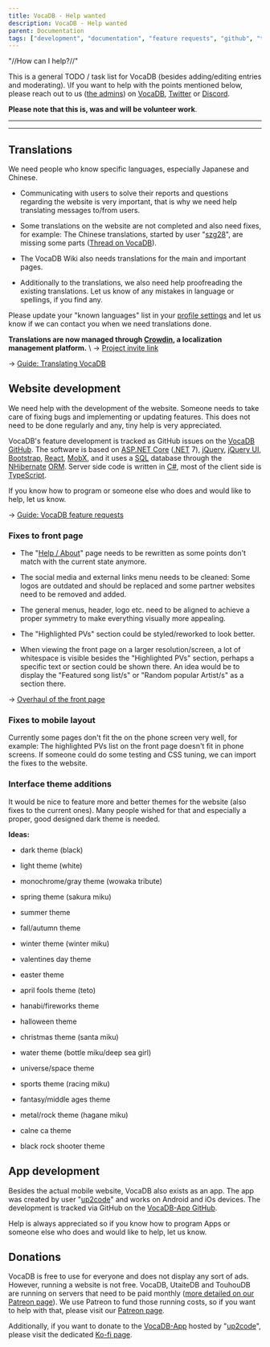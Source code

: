 ---
title: VocaDB - Help wanted
description: VocaDB - Help wanted
parent: Documentation
tags: ["development", "documentation", "feature requests", "github", "translation", "vocadb"]
---

"//How can I help?//"

This is a general TODO / task list for VocaDB (besides adding/editing entries and moderating). \\If you want to help with the points mentioned below, please reach out to us ([the admins](https://vocadb.net/User?disabledUsers=false&filter=&groupId=Admin&knowsLanguage=&onlyVerifiedArtists=false&page=1&pageSize=20&sort=RegisterDate)) on [VocaDB](https://vocadb.net/), [Twitter](https://twitter.com/VocaDB) or [Discord](https://discord.com/invite/3bwXQNXKCz).

**Please note that this is, was and will be volunteer work**.

----

----

## Translations

We need people who know specific languages, especially Japanese and Chinese.

* Communicating with users to solve their reports and questions regarding the website is very important, that is why we need help translating messages to/from users.

* Some translations on the website are not completed and also need fixes, for example: The Chinese translations, started by user "[szg28](https://vocadb.net/Profile/szg28)", are missing some parts ([Thread on VocaDB](http://vocadb.net/discussion/topics/42)).

* The VocaDB Wiki also needs translations for the main and important pages.

* Additionally to the translations, we also need help proofreading the existing translations. Let us know of any mistakes in language or spellings, if you find any.

Please update your "known languages" list in your [profile settings](https://vocadb.net/User/MySettings) and let us know if we can contact you when we need translations done.

**Translations are now managed through [Crowdin](https://crowdin.com/project/vocadb), a localization management platform.**
\\ -> [Project invite link](https://crowdin.com/project/vocadb/invite?h=8d85a8e422a7f8a6ea089630935c7fd61702299)

-> [Guide: Translating VocaDB](/docs/documentation/translating-vocadb/translating-vocadb)

## Website development

We need help with the development of the website. Someone needs to take care of fixing bugs and implementing or updating features. This does not need to be done regularly and any, tiny help is very appreciated.

VocaDB's feature development is tracked as GitHub issues on the [VocaDB GitHub](https://github.com/VocaDB).
The software is based on [ASP.NET Core](https://en.wikipedia.org/wiki/ASP.NET_Core) ([.NET](https://en.wikipedia.org/wiki/.NET) 7), [jQuery](https://en.wikipedia.org/wiki/JQuery), [jQuery UI](https://en.wikipedia.org/wiki/JQuery_UI), [Bootstrap](https://en.wikipedia.org/wiki/Bootstrap_(front-end_framework)), [React](https://en.wikipedia.org/wiki/React_(software)), [MobX](https://mobx.js.org/README.html), and it uses a [SQL](https://en.wikipedia.org/wiki/SQL) database through the [NHibernate](https://en.wikipedia.org/wiki/NHibernate) [ORM](https://en.wikipedia.org/wiki/Object%E2%80%93relational_mapping). Server side code is written in [C#](https://en.wikipedia.org/wiki/C_Sharp_(programming_language)), most of the client side is [TypeScript](https://en.wikipedia.org/wiki/TypeScript).

If you know how to program or someone else who does and would like to help, let us know.

-> [Guide: VocaDB feature requests](/docs/documentation/vocadb-feature-requests)

### Fixes to front page

* The "[Help / About](https://vocadb.net/Help)" page needs to be rewritten as some points don't match with the current state anymore.

* The social media and external links menu needs to be cleaned: Some logos are outdated and should be replaced and some partner websites need to be removed and added.

* The general menus, header, logo etc. need to be aligned to achieve a proper symmetry to make everything visually more appealing.

* The "Highlighted PVs" section could be styled/reworked to look better.

* When viewing the front page on a larger resolution/screen, a lot of whitespace is visible besides the "Highlighted PVs" section, perhaps a specific text or section could be shown there. An idea would be to display the "Featured song list/s" or "Random popular Artist/s" as a section there.

-> [Overhaul of the front page](https://github.com/VocaDB/vocadb/issues/1384)

### Fixes to mobile layout

Currently some pages don't fit the on the phone screen very well, for example: The highlighted PVs list on the front page doesn't fit in phone screens. If someone could do some testing and CSS tuning, we can import the fixes to the website.

### Interface theme additions

It would be nice to feature more and better themes for the website (also fixes to the current ones). Many people wished for that and especially a proper, good designed dark theme is needed.

**Ideas:**

* dark theme (black)
* light theme (white)
* monochrome/gray theme (wowaka tribute)

* spring theme (sakura miku)
* summer theme
* fall/autumn theme
* winter theme (winter miku)

* valentines day theme
* easter theme
* april fools theme (teto)
* hanabi/fireworks theme
* halloween theme
* christmas theme (santa miku)

* water theme (bottle miku/deep sea girl)
* universe/space theme
* sports theme (racing miku)
* fantasy/middle ages theme
* metal/rock theme (hagane miku)
* calne ca theme
* black rock shooter theme

## App development

Besides the actual mobile website, VocaDB also exists as an app. The app was created by user "[up2code](https://vocadb.net/Profile/up2up)" and works on Android and iOs devices. The development is tracked via GitHub on the [VocaDB-App GitHub](https://github.com/VocaDB/VocaDB-App).

Help is always appreciated so if you know how to program Apps or someone else who does and would like to help, let us know.

## Donations

VocaDB is free to use for everyone and does not display any sort of ads. However, running a website is not free. VocaDB, UtaiteDB and TouhouDB are running on servers that need to be paid monthly ([more detailed on our Patreon page](https://www.patreon.com/vocadb)). We use Patreon to fund those running costs, so if you want to help with that, please visit our [Patreon page](https://www.patreon.com/vocadb).

Additionally, if you want to donate to the [VocaDB-App](https://github.com/VocaDB/VocaDB-App) hosted by "[up2code](https://vocadb.net/Profile/up2up)", please visit the dedicated [Ko-fi page](https://ko-fi.com/up2up039).
